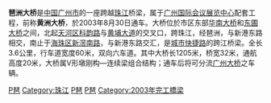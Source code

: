 {{Infobox bridge
| bridge_name      =  琶洲大桥
| image            =
| image_size       = 
| alt              =
| caption          =
| official_name    =
| other_name       =
| carries          =
| crosses          = [[珠江|珠江]]
| locale           = {{CHN}}[[广东省|广东省]][[广州市|广州市]]
| owner            =
| maint            =
| id               = 
| architect        =
| designer         = 
| engineering      =
| design           =
| material         = 
| length           =
| width            =
| height           =
| mainspan         =
| spans            =
| pierswater       =
| load             =
| clearance        =
| below            =
| life             =
| builder          =
| fabricator       =
| begin            =
| complete         =
| cost             =
| open             =
| inaugurated      =
| toll             =
| traffic          =
| preceded         =
| followed         =
| heritage         =
| collapsed        =
| closed           =
| replaces         =
| map_cue          =
| map_image        =
| map_alt          =
| map_text         =
| map_width        =
| lat              = 23.107778
| long             = 113.374167
| coordinates      = 
| references       =
| extra            = {{Location map+|China Guangdong|float=right|width=250|caption=|places=
                     {{Location map~|China Guangdong|label=琶洲大桥|lat=23.11|long=113.37}}
}}
}}'''琶洲大桥'''是[[中国|中国]][[广州市|广州市]]的一座跨越[[珠江|珠江]]桥梁，属于[[广州国际会议展览中心|广州国际会议展览中心]]配套工程，前称'''黄洲大桥'''，於2003年8月30日通车。大桥位於市区东部[[华南大桥|华南大桥]]和[[东圃大桥|东圃大桥]]之间，北起[[天河区|天河区]][[科韵路|科韵路]]与[[黄埔大道|黄埔大道]]的交叉口，跨珠江，经琶洲，与新港东路相交，南止于[[海珠区|海珠区]][[新滘南路|新滘南路]]，与新港东路交汇，是[[广州城市快捷路|城市快捷路]]的跨江桥梁。全长3.6公里，行车道宽度60米，双向六车道。其中大桥长1205米，桥宽32米，通航高度20米，大桥属V形墩刚构—连续梁组合结构；通车后将可分流[[广州大桥_(广州)|广州大桥]]之车辆。

{{广州桥梁}}

[[Category:广州市桥梁|P琶]]
[[Category:珠江|Category:珠江]]
[[Category:天河区|P琶]]
[[Category:海珠区|P琶]]
[[Category:2003年完工橋梁|Category:2003年完工橋梁]]